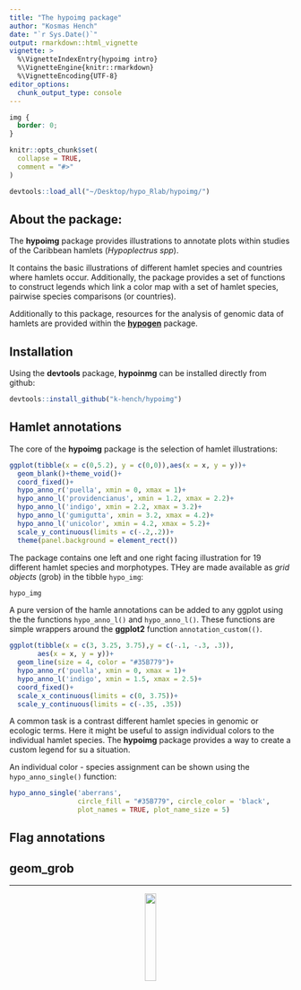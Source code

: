 ```yaml
---
title: "The hypoimg package"
author: "Kosmas Hench"
date: "`r Sys.Date()`"
output: rmarkdown::html_vignette
vignette: >
  %\VignetteIndexEntry{hypoimg intro}
  %\VignetteEngine{knitr::rmarkdown}
  %\VignetteEncoding{UTF-8}
editor_options: 
  chunk_output_type: console
---
```


```css
img {
  border: 0;
}
```

```r
knitr::opts_chunk$set(
  collapse = TRUE,
  comment = "#>"
)

devtools::load_all("~/Desktop/hypo_Rlab/hypoimg/")
```

## About the package:

The **hypoimg** package provides illustrations to annotate plots within studies of the Caribbean hamlets (*Hypoplectrus spp*).

It contains the basic illustrations of different hamlet species and countries where hamlets occur. Additionally, the package provides a set of functions to construct legends which link a color map with a set of hamlet species, pairwise species comparisons (or countries).

Additionally to this package, resources for the analysis of genomic data of hamlets are provided within the [**hypogen**](www.github.com/k-hench/hypogen) package.

## Installation

Using the **devtools** package, **hypoinmg** can be installed directly from github:

```r
devtools::install_github("k-hench/hypoimg")
```

## Hamlet annotations

The core of the **hypoimg** package is the selection of hamlet illustrations:

```r
ggplot(tibble(x = c(0,5.2), y = c(0,0)),aes(x = x, y = y))+
  geom_blank()+theme_void()+
  coord_fixed()+
  hypo_anno_r('puella', xmin = 0, xmax = 1)+
  hypo_anno_l('providencianus', xmin = 1.2, xmax = 2.2)+
  hypo_anno_l('indigo', xmin = 2.2, xmax = 3.2)+
  hypo_anno_l('gumigutta', xmin = 3.2, xmax = 4.2)+
  hypo_anno_l('unicolor', xmin = 4.2, xmax = 5.2)+
  scale_y_continuous(limits = c(-.2,.2))+
  theme(panel.background = element_rect())
```

The package contains one left and one right facing illustration for 19 different hamlet species and morphotypes. THey are made available as *grid objects* (grob) in the tibble `hypo_img`:

```r
hypo_img

```

A pure version of the hamle annotations can be added to any ggplot using the the functions `hypo_anno_l()` and `hypo_anno_l()`. These functions are simple wrappers around the **ggplot2** function `annotation_custom(()`.

```r
ggplot(tibble(x = c(3, 3.25, 3.75),y = c(-.1, -.3, .3)),
       aes(x = x, y = y))+
  geom_line(size = 4, color = "#35B779")+
  hypo_anno_r('puella', xmin = 0, xmax = 1)+
  hypo_anno_l('indigo', xmin = 1.5, xmax = 2.5)+
  coord_fixed()+
  scale_x_continuous(limits = c(0, 3.75))+
  scale_y_continuous(limits = c(-.35, .35))
```

A common task is a contrast different hamlet species in genomic or ecologic terms.
Here it might be useful to assign individual colors to the individual hamlet species.
The **hypoimg** package provides a way to create a custom legend for su a situation.

An individual color - species assignment can be shown using the `hypo_anno_single()` function:

```r
hypo_anno_single('aberrans',
                 circle_fill = "#35B779", circle_color = 'black',
                 plot_names = TRUE, plot_name_size = 5)
```


## Flag annotations

## geom_grob

---------------------------------

<center>
<img src = "logo.svg" width = 20% />
</center>
